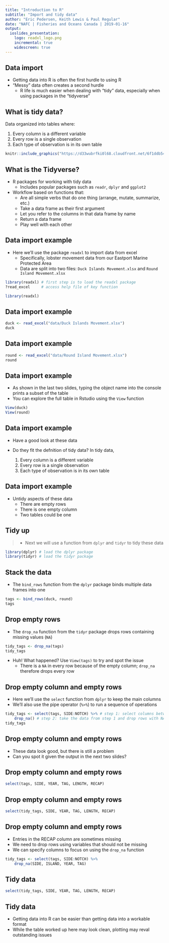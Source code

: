 ```yaml
---
title: "Introduction to R"
subtitle: "Import and tidy data"
author: "Eric Pedersen, Keith Lewis & Paul Regular"
date: "NAFC | Fisheries and Oceans Canada | 2019-01-16"
output: 
  ioslides_presentation:
    logo: readxl_logo.png
    incremental: true
    widescreen: true
---
```



## Data import

- Getting data into R is often the first hurdle to using R
- "Messy" data often creates a second hurdle
    - R life is much easier when dealing with "tidy" data, especially when using packages in the "tidyverse"
    

## What is tidy data? {.build .smaller}

Data organized into tables where:

1. Every column is a different variable
2. Every row is a single observation
3. Each type of observation is in its own table

```r
knitr::include_graphics("https://d33wubrfki0l68.cloudfront.net/6f1ddb544fc5c69a2478e444ab8112fb0eea23f8/91adc/images/tidy-1.png")
```


## What is the Tidyverse?

- R packages for working with tidy data
    - Includes popular packages such as `readr`, `dplyr` and `ggplot2`
- Workflow based on functions that:
    - Are all simple verbs that do one thing (arrange, mutate, summarize, etc.)
    - Take a data frame as their first argument
    - Let you refer to the columns in that data frame by name
    - Return a data frame
    - Play well with each other

## Data import example {.build}

- Here we'll use the package `readxl` to import data from excel
    - Specifically, lobster movement data from our Eastport Marine Protected Area
    - Data are split into two files: `Duck Islands Movement.xlsx` and `Round Island Movement.xlsx`

```r
library(readxl) # first step is to load the readxl package
?read_excel     # access help file of key function
```

```r
library(readxl)
```


## Data import example {.smaller}

```r
duck <- read_excel("data/Duck Islands Movement.xlsx")
duck
```


## Data import example {.smaller}

```r
round <- read_excel("data/Round Island Movement.xlsx")
round
```

## Data import example {.build}

- As shown in the last two slides, typing the object name into the console prints a subset of the table
- You can explore the full table in Rstudio using the `View` function

```r
View(duck)
View(round)
```

## Data import example

- Have a good look at these data
- Do they fit the defnition of tidy data? In tidy data,

    1. Every column is a different variable
    2. Every row is a single observation
    3. Each type of observation is in its own table

## Data import example

- Untidy aspects of these data
    - There are empty rows
    - There is one empty column
    - Two tables could be one

## Tidy up

>- Next we will use a function from `dplyr` and `tidyr` to tidy these data

```r
library(dplyr) # load the dplyr package
library(tidyr) # load the tidyr package
```

## Stack the data {.build .smaller}

- The `bind_rows` function from the `dplyr` package binds multiple data frames into one

```r
tags <- bind_rows(duck, round)
tags
```



## Drop empty rows {.build}

- The `drop_na` function from the `tidyr` package drops rows containing missing values (`NA`)

```r
tidy_tags <- drop_na(tags)
tidy_tags
```


- Huh! What happened? Use `View(tags)` to try and spot the issue
    - There is a `NA` in every row because of the empty column; `drop_na` therefore drops every row


## Drop empty column and empty rows {.smaller .build}

- Here we'll use the `select` function from `dplyr` to keep the main columns
- We'll also use the pipe operator (`%>%`) to run a sequence of operations

```r
tidy_tags <- select(tags, SIDE:NOTCH) %>% # step 1: select columns between SIDE and NOTCH
    drop_na() # step 2: take the data from step 1 and drop rows with NA's
tidy_tags
```


## Drop empty column and empty rows

- These data look good, but there is still a problem
- Can you spot it given the output in the next two slides?


## Drop empty column and empty rows

```r
select(tags, SIDE, YEAR, TAG, LENGTH, RECAP)
```


## Drop empty column and empty rows

```r
select(tidy_tags, SIDE, YEAR, TAG, LENGTH, RECAP)
```


## Drop empty column and empty rows {.build}

- Entries in the RECAP column are sometimes missing
- We need to drop rows using variables that should not be missing
- We can specify columns to focus on using the `drop_na` function

```r
tidy_tags <- select(tags, SIDE:NOTCH) %>% 
    drop_na(SIDE, ISLAND, YEAR, TAG)
```

## Tidy data

```r
select(tidy_tags, SIDE, YEAR, TAG, LENGTH, RECAP)
```

## Tidy data

- Getting data into R can be easier than getting data into a workable format
- While the table worked up here may look clean, plotting may reval outstanding issues


